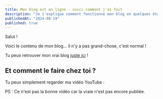 ```yaml
---
title: Mon blog est en ligne - voici comment j'ai fait
description: "Je t'explique comment fonctionne mon blog en quelques étapes. C'est vraiment trop cool la vie."
publishedAt: "2024-08-19"
published: true
---
```


Salut !

Voici le contenu de mon blog... il n'y a pas grand-chose, c'est normal !

Tu peux retrouver mon vrai blog [juste ici](https://codelynx.dev) !

## Et comment le faire chez toi ?

Tu peux simplement regarder ma vidéo YouTube :

<YouTube id="UONPCDkoM94" />

PS : Ce n'est pas la bonne vidéo car la vraie n'est pas encore publiée.